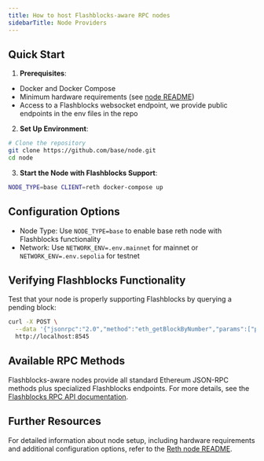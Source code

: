 ```yaml
---
title: How to host Flashblocks-aware RPC nodes
sidebarTitle: Node Providers
---
```


## Quick Start

1. **Prerequisites**:
  - Docker and Docker Compose
  - Minimum hardware requirements (see [node README](https://github.com/base/node?tab=readme-ov-file#hardware-requirements))
  - Access to a Flashblocks websocket endpoint, we provide public endpoints in the env files in the repo

2. **Set Up Environment**:

  ```sh
  # Clone the repository
  git clone https://github.com/base/node.git
  cd node
  ```

3. **Start the Node with Flashblocks Support**:

  ```sh
  NODE_TYPE=base CLIENT=reth docker-compose up
  ```

## Configuration Options

- Node Type: Use `NODE_TYPE=base` to enable base reth node with Flashblocks functionality
- Network: Use `NETWORK_ENV=.env.mainnet` for mainnet or `NETWORK_ENV=.env.sepolia` for testnet

## Verifying Flashblocks Functionality

Test that your node is properly supporting Flashblocks by querying a pending block:

```sh
curl -X POST \
  --data '{"jsonrpc":"2.0","method":"eth_getBlockByNumber","params":["pending", false],"id":1}' \
  http://localhost:8545
```

## Available RPC Methods

Flashblocks-aware nodes provide all standard Ethereum JSON-RPC methods plus specialized Flashblocks endpoints. For more details, see the [Flashblocks RPC API documentation](/base-chain/flashblocks/apps#rpc-api).

## Further Resources

For detailed information about node setup, including hardware requirements and additional configuration options, refer to the [Reth node README](https://github.com/base/node/tree/main/reth#readme).
